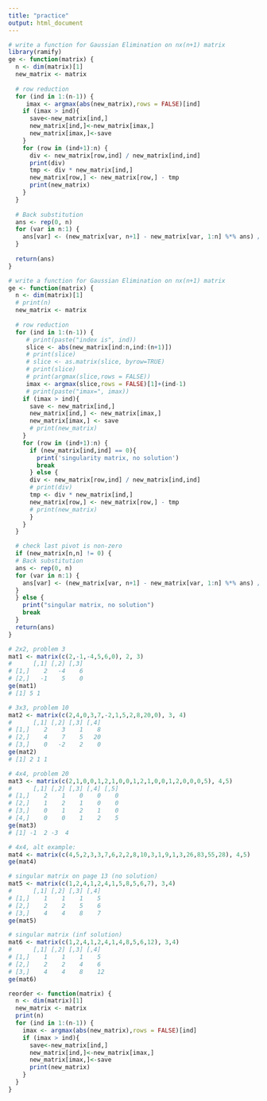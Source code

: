 ```yaml
---
title: "practice"
output: html_document
---
```


```r
# write a function for Gaussian Elimination on nx(n+1) matrix
library(ramify)
ge <- function(matrix) {
  n <- dim(matrix)[1]
  new_matrix <- matrix
  
  # row reduction
  for (ind in 1:(n-1)) {
     imax <- argmax(abs(new_matrix),rows = FALSE)[ind]
    if (imax > ind){
      save<-new_matrix[ind,]
      new_matrix[ind,]<-new_matrix[imax,]
      new_matrix[imax,]<-save
    }
    for (row in (ind+1):n) {
      div <- new_matrix[row,ind] / new_matrix[ind,ind]
      print(div)
      tmp <- div * new_matrix[ind,]
      new_matrix[row,] <- new_matrix[row,] - tmp
      print(new_matrix)
    }
  }
  
  # Back substitution
  ans <- rep(0, n)
  for (var in n:1) {
    ans[var] <- (new_matrix[var, n+1] - new_matrix[var, 1:n] %*% ans) / new_matrix[var, var]
  }
    
  return(ans)
}
```

```r
# write a function for Gaussian Elimination on nx(n+1) matrix
ge <- function(matrix) {
  n <- dim(matrix)[1]
  # print(n)
  new_matrix <- matrix
  
  # row reduction
  for (ind in 1:(n-1)) {
     # print(paste("index is", ind))
     slice <- abs(new_matrix[ind:n,ind:(n+1)])
     # print(slice)
     # slice <- as.matrix(slice, byrow=TRUE)
     # print(slice)
     # print(argmax(slice,rows = FALSE))
     imax <- argmax(slice,rows = FALSE)[1]+(ind-1)
     # print(paste("imax=", imax))
    if (imax > ind){
      save <- new_matrix[ind,]
      new_matrix[ind,] <- new_matrix[imax,]
      new_matrix[imax,] <- save
      # print(new_matrix)
    }
    for (row in (ind+1):n) {
      if (new_matrix[ind,ind] == 0){
        print('singularity matrix, no solution')
        break
      } else {
      div <- new_matrix[row,ind] / new_matrix[ind,ind]
      # print(div)
      tmp <- div * new_matrix[ind,]
      new_matrix[row,] <- new_matrix[row,] - tmp
      # print(new_matrix)
      }
    }
  }

  # check last pivot is non-zero
  if (new_matrix[n,n] != 0) {
  # Back substitution
  ans <- rep(0, n)
  for (var in n:1) {
    ans[var] <- (new_matrix[var, n+1] - new_matrix[var, 1:n] %*% ans) / new_matrix[var, var]
  }
  } else {
    print("singular matrix, no solution")
    break
  }
  return(ans)
}
```






```r
# 2x2, problem 3
mat1 <- matrix(c(2,-1,-4,5,6,0), 2, 3)
#      [,1] [,2] [,3]
# [1,]    2   -4    6
# [2,]   -1    5    0
ge(mat1)
# [1] 5 1

# 3x3, problem 10
mat2 <- matrix(c(2,4,0,3,7,-2,1,5,2,8,20,0), 3, 4)
#      [,1] [,2] [,3] [,4]
# [1,]    2    3    1    8
# [2,]    4    7    5   20
# [3,]    0   -2    2    0
ge(mat2)
# [1] 2 1 1

# 4x4, problem 20
mat3 <- matrix(c(2,1,0,0,1,2,1,0,0,1,2,1,0,0,1,2,0,0,0,5), 4,5)
#      [,1] [,2] [,3] [,4] [,5]
# [1,]    2    1    0    0    0
# [2,]    1    2    1    0    0
# [3,]    0    1    2    1    0
# [4,]    0    0    1    2    5
ge(mat3)
# [1] -1  2 -3  4

# 4x4, alt example: 
mat4 <- matrix(c(4,5,2,3,3,7,6,2,2,8,10,3,1,9,1,3,26,83,55,28), 4,5)
ge(mat4)

# singular matrix on page 13 (no solution)
mat5 <- matrix(c(1,2,4,1,2,4,1,5,8,5,6,7), 3,4)
#      [,1] [,2] [,3] [,4]
# [1,]    1    1    1    5
# [2,]    2    2    5    6
# [3,]    4    4    8    7
ge(mat5)

# singular matrix (inf solution)
mat6 <- matrix(c(1,2,4,1,2,4,1,4,8,5,6,12), 3,4)
#      [,1] [,2] [,3] [,4]
# [1,]    1    1    1    5
# [2,]    2    2    4    6
# [3,]    4    4    8    12
ge(mat6)
```

```r
reorder <- function(matrix) {
  n <- dim(matrix)[1]
  new_matrix <- matrix
  print(n)
  for (ind in 1:(n-1)) {
    imax <- argmax(abs(new_matrix),rows = FALSE)[ind]
    if (imax > ind){
      save<-new_matrix[ind,]
      new_matrix[ind,]<-new_matrix[imax,]
      new_matrix[imax,]<-save
      print(new_matrix)
    }
  }
}
    
```
